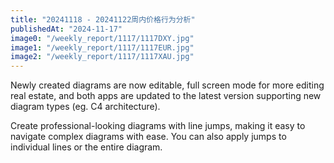 ```yaml
---
title: "20241118 - 20241122周内价格行为分析"
publishedAt: "2024-11-17"
image0: "/weekly_report/1117/1117DXY.jpg"
image1: "/weekly_report/1117/1117EUR.jpg"
image2: "/weekly_report/1117/1117XAU.jpg"
---
```


Newly created diagrams are now editable, full screen mode for more editing real estate, and both apps are updated to the latest version supporting new diagram types (eg. C4 architecture).

Create professional-looking diagrams with line jumps, making it easy to navigate complex diagrams with ease. You can also apply jumps to individual lines or the entire diagram.
